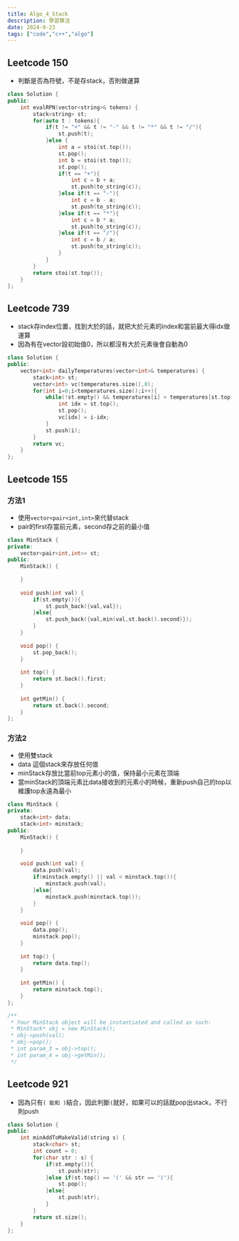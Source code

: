 ```yaml
---
title: Algo_4_Stack
description: 學習算法
date: 2024-9-23
tags: ["code","c++","algo"]
---
```


## Leetcode 150

- 判斷是否為符號，不是存stack，否則做運算

```c++
class Solution {
public:
    int evalRPN(vector<string>& tokens) {
        stack<string> st;
        for(auto t : tokens){
            if(t != "+" && t != "-" && t != "*" && t != "/"){
                st.push(t);
            }else {
                int a = stoi(st.top());
                st.pop();
                int b = stoi(st.top());
                st.pop();
                if(t == "+"){
                    int c = b + a;
                    st.push(to_string(c));
                }else if(t == "-"){
                    int c = b - a;
                    st.push(to_string(c));
                }else if(t == "*"){
                    int c = b * a;
                    st.push(to_string(c));
                }else if(t == "/"){
                    int c = b / a;
                    st.push(to_string(c));
                }
            }
        }
        return stoi(st.top());
    }
};
```

## Leetcode 739

- stack存index位置，找到大於的話，就把大於元素的index和當前最大得idx做運算
- 因為有在vector設初始值0，所以都沒有大於元素後會自動為0

```c++
class Solution {
public:
    vector<int> dailyTemperatures(vector<int>& temperatures) {
        stack<int> st;
        vector<int> vc(temperatures.size(),0);
        for(int i=0;i<temperatures.size();i++){
            while(!st.empty() && temperatures[i] > temperatures[st.top()]){
                int idx = st.top();
                st.pop();
                vc[idx] = i-idx;
            }
            st.push(i);
        }
        return vc;
    }
};
```

## Leetcode 155

### 方法1

- 使用`vector<pair<int,int>`來代替stack
- pair的first存當前元素，second存之前的最小值

```c++
class MinStack {
private:
    vector<pair<int,int>> st;
public:
    MinStack() {
        
    }
    
    void push(int val) {
        if(st.empty()){
            st.push_back({val,val});
        }else{
            st.push_back({val,min(val,st.back().second)});
        }
    }
    
    void pop() {
        st.pop_back();
    }
    
    int top() {
        return st.back().first;
    }
    
    int getMin() {
        return st.back().second;
    }
};

```

### 方法2

- 使用雙stack
- data 這個stack來存放任何值
- minStack存放比當前top元素小的值，保持最小元素在頂端
- 當minStack的頂端元素比data接收到的元素小的時候，重新push自己的top以維護top永遠為最小

```c++
class MinStack {
private:
    stack<int> data;
    stack<int> minstack;
public:
    MinStack() {
        
    }
    
    void push(int val) {
        data.push(val);
        if(minstack.empty() || val < minstack.top()){
            minstack.push(val);
        }else{
            minstack.push(minstack.top());
        }
    }
    
    void pop() {
        data.pop();
        minstack.pop();
    }
    
    int top() {
        return data.top();
    }
    
    int getMin() {
        return minstack.top();
    }
};

/**
 * Your MinStack object will be instantiated and called as such:
 * MinStack* obj = new MinStack();
 * obj->push(val);
 * obj->pop();
 * int param_3 = obj->top();
 * int param_4 = obj->getMin();
 */
```

## Leetcode 921

- 因為只有` ( 能和 ) `結合，因此判斷`(`就好，如果可以的話就pop出stack，不行則push

```c++
class Solution {
public:
    int minAddToMakeValid(string s) {
        stack<char> st;
        int count = 0;
        for(char str : s) {
            if(st.empty()){
                st.push(str);
            }else if(st.top() == '(' && str == ')'){
                st.pop();
            }else{
                st.push(str);
            }
        }
        return st.size();
    }
};
```
